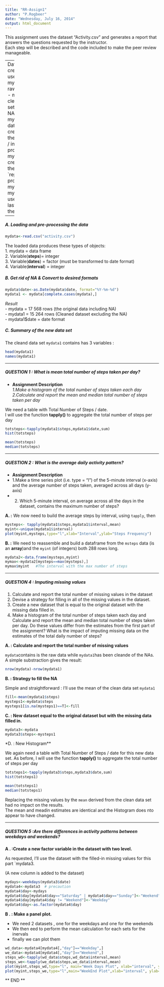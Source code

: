 ```yaml
---
title: "RR-Assign1"
author: "P.Rogbeer"
date: "Wednesday, July 16, 2014"
output: html_document
---
```


This assignment uses the dataset "Activity.csv" and generates a report that answers the questions requested by the instructor.  
Each step will be described and the code included to make the peer review manageable.

---
Data Sets created and used here:
- mydata = the raw data set
- mydata1 = clean data set without NA
- mydata2 = data set created for the averages / interval problem
- mydata3 =  created for the NA `replacement problemn
- mydata4 =  mydata 3 used in the last part of the question

---

  
##### A. Loading and pre-processing the data

```r
mydata<-read.csv("activity.csv")
```

The loaded data produces these types of objects:  
1. mydata = data frame  
2. Variable(**steps**)= integer  
3. Variable(**dates**) = factor (must be transformed to date format)  
4. Variable(**interval**) = integer  
  
  
    
##### B. Get rid of NA  & Convert to desired formats
```r
mydata$date<-as.Date(mydata$date, format="%Y-%m-%d")
mydata1 <- mydata[complete.cases(mydata),]


```
  
*Result*  
- mydata = 17 568 rows  (the original data including NA)  
- mydata1 = 15 264 rows  (Cleaned dataset excluding the NA)  
- mydata1$date  = date format


##### C. Summary of the new data set 
The cleand data set `mydata1` contains has 3 variables :
```r
head(mydata1)
names(mydata1)

```


---

##### QUESTION 1 : What is mean total number of steps taken per day?  


* **Assignment Description**   
*1.Make a histogram of the total number of steps taken each day*  
*2.Calculate and report the mean and median total number of steps taken per day*  

We need a table with Total Number of Steps / date.  
I will use the function **tapply()** to aggregate the total number of steps per day  

```r
totsteps<-tapply(mydata1$steps,mydata1$date,sum)
hist(totsteps)
```

```r
mean(totsteps)
median(totsteps)
```


  
  
  ---
  

##### QUESTION 2 : What is the average daily activity pattern?  


* **Assignment Description**   
* 1.Make a time series plot (i.e. type = "l") of the 5-minute interval (x-axis) and the average number of steps taken, averaged across all days (y-axis)  
* 2. Which 5-minute interval, on average across all the days in the dataset, contains the maximum number of steps?


  
  
**A. :** We now need to build the average steps by interval, using `tapply`, then

```r
mysteps<- tapply(mydata1$steps,mydata1$interval,mean)
myint<-unique(mydata1$interval)
plot(myint,mysteps,type="l",xlab="Interval",ylab="Steps Frequency")

```
  
  
  **B. :** We need to reassemble and build a dataframe from the `msteps` data (is an **array**)and the `myint` (of integers) both 288 rows long.
  
```r
mydata2<-data.frame(mysteps,myint)
mymax<-mydata2[mysteps==max(mysteps),]
mymax$myint   #The interval with the max number of steps
```



---

##### QUESTION 4 : Imputing missing values

1. Calculate and report the total number of missing values in the dataset  
2. Devise a strategy for filling in all of the missing values in the dataset. 
3. Create a new dataset that is equal to the original dataset with the missing data filled in.  
4. Make a histogram of the total number of steps taken each day and Calculate and report the mean and median total number of steps taken per day. Do these values differ from the estimates from the first part of the assignment? What is the impact of imputing missing data on the estimates of the total daily number of steps?


**A. : Calculate and report the total number of missing values **   

`mydata`contains is the raw data while `mydata1`has been cleande of the NAs.  
A simple substraction gives the result:

```r
nrow(mydata)-nrow(mydata1)

```
  
**B. : Strategy to fill the NA ** 

Simple and straightforward :  I'll use the mean of the clean data set `mydata1`

```r
fill<-mean(mydata1$steps)
mysteps1<-mydata$steps
mysteps1[is.na(mysteps1)==T]<-fill
```

**C. : New dataset equal to the original dataset but with the missing data filled in.**
```r
mydata3<-mydata
mydata3$steps<-mysteps1
```


*D. : New Histogram**

We again need a table with Total Number of Steps / date for this new data set. 
As before, I will use the function **tapply()** to aggregate the total number of steps per day  

```r
totsteps1<-tapply(mydata3$steps,mydata3$date,sum)
hist(totsteps1)
```

```r
mean(totsteps1)
median(totsteps1)
```

Replacing the missing values by the `mean` derived from the clean data set had no impact on the results.  
The mean and meadin estimates are identical and the Histogram does nto appear to have changed.


---

##### QUESTION 5 :Are there differences in activity patterns between weekdays and weekends?


**A . :Create a new factor variable in the dataset with two level.**  

As requested, I'll use the dataset with the filled-in missing values for this part `mydata3.  

(A new column is added to the dataset)

```r

mydays<-weekdays(mydata3$date)
mydata4<-mydata3  # precaution
mydata4$day<-mydays
mydata4$day[mydata4$day=="Saturday" | mydata4$day=="Sunday"]<-"Weekend"
mydata4$day[mydata4$day != "Weekend"]<-"Weekday"
mydata4$day<-as.factor(mydata4$day)

```


**B . : Make a panel plot.**  

- We need 2 datasets , one for the weekdays and one for the weekends
- We then eed to perform the mean calculation for each sets for the inervals 
- finally we can plot them


```r
wd_data<-mydata4[mydata4[,"day"]=="Weekday",]
we_data<-mydata4[mydata4[,"day"]=="Weekend",]
steps_wd<-tapply(wd_data$steps,wd_data$interval,mean)
steps_we<-tapply(we_data$steps,we_data$interval,mean)
plot(myint,steps_wd,type="l", main="Week Days Plot", xlab="interval", ylab="Number of Steps")
plot(myint,steps_we,type="l",main="WeekEnd Plot",xlab="interval", ylab="Number of Steps")

```


 ** END **
 


